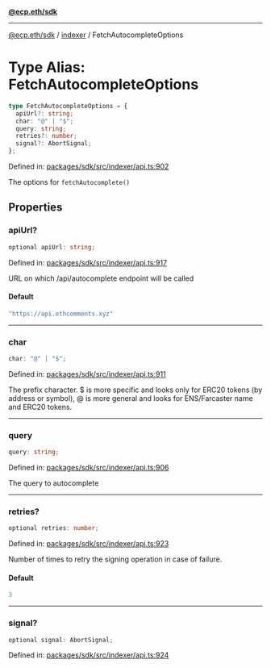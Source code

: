 [**@ecp.eth/sdk**](../../index.mdx)

***

[@ecp.eth/sdk](/sdk-reference/index.mdx) / [indexer](/sdk-reference/indexer/index.mdx) / FetchAutocompleteOptions

# Type Alias: FetchAutocompleteOptions

```ts
type FetchAutocompleteOptions = {
  apiUrl?: string;
  char: "@" | "$";
  query: string;
  retries?: number;
  signal?: AbortSignal;
};
```

Defined in: [packages/sdk/src/indexer/api.ts:902](https://github.com/ecp-eth/comments-monorepo/blob/main/packages/sdk/src/indexer/api.ts#L902)

The options for `fetchAutocomplete()`

## Properties

### apiUrl?

```ts
optional apiUrl: string;
```

Defined in: [packages/sdk/src/indexer/api.ts:917](https://github.com/ecp-eth/comments-monorepo/blob/main/packages/sdk/src/indexer/api.ts#L917)

URL on which /api/autocomplete endpoint will be called

#### Default

```ts
"https://api.ethcomments.xyz"
```

***

### char

```ts
char: "@" | "$";
```

Defined in: [packages/sdk/src/indexer/api.ts:911](https://github.com/ecp-eth/comments-monorepo/blob/main/packages/sdk/src/indexer/api.ts#L911)

The prefix character. $ is more specific and looks only for ERC20 tokens (by address or symbol),
@ is more general and looks for ENS/Farcaster name and ERC20 tokens.

***

### query

```ts
query: string;
```

Defined in: [packages/sdk/src/indexer/api.ts:906](https://github.com/ecp-eth/comments-monorepo/blob/main/packages/sdk/src/indexer/api.ts#L906)

The query to autocomplete

***

### retries?

```ts
optional retries: number;
```

Defined in: [packages/sdk/src/indexer/api.ts:923](https://github.com/ecp-eth/comments-monorepo/blob/main/packages/sdk/src/indexer/api.ts#L923)

Number of times to retry the signing operation in case of failure.

#### Default

```ts
3
```

***

### signal?

```ts
optional signal: AbortSignal;
```

Defined in: [packages/sdk/src/indexer/api.ts:924](https://github.com/ecp-eth/comments-monorepo/blob/main/packages/sdk/src/indexer/api.ts#L924)

